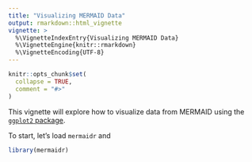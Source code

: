 ```yaml
---
title: "Visualizing MERMAID Data"
output: rmarkdown::html_vignette
vignette: >
  %\VignetteIndexEntry{Visualizing MERMAID Data}
  %\VignetteEngine{knitr::rmarkdown}
  %\VignetteEncoding{UTF-8}
---
```


```r
knitr::opts_chunk$set(
  collapse = TRUE,
  comment = "#>"
)
```

This vignette will explore how to visualize data from MERMAID using the [`ggplot2` package]().

To start, let's load `mermaidr` and 

```r
library(mermaidr)
```
